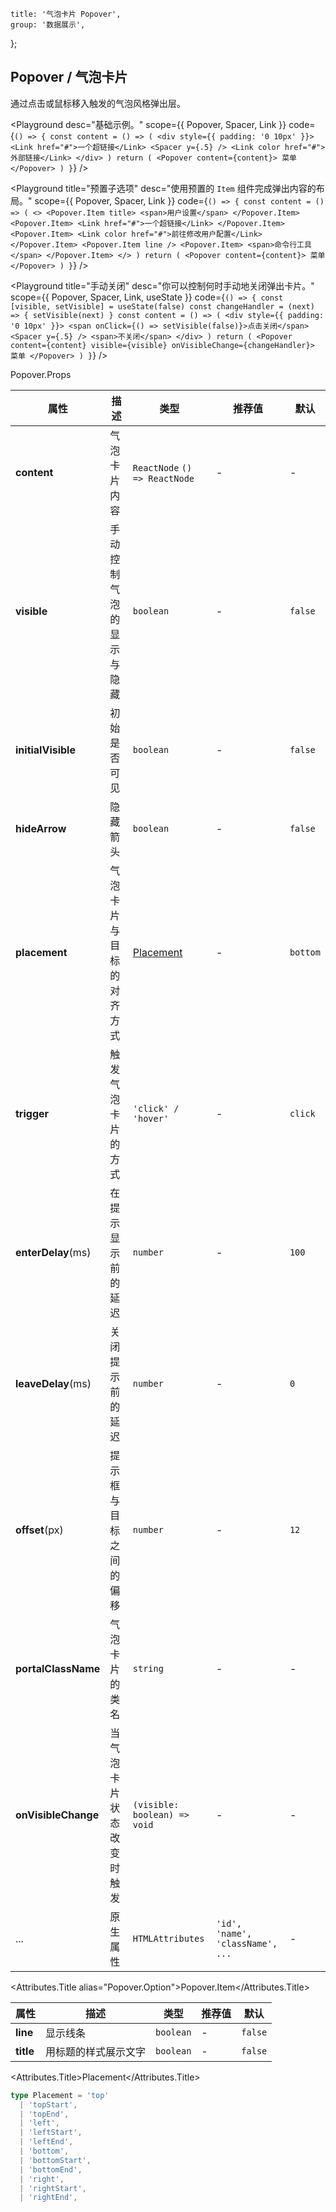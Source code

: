 
	title: '气泡卡片 Popover',
	group: '数据展示',
};

## Popover / 气泡卡片

通过点击或鼠标移入触发的气泡风格弹出层。

<Playground
	desc="基础示例。"
	scope={{ Popover, Spacer, Link }}
	code={`
() => {
  const content = () => (
    <div style={{ padding: '0 10px' }}>
      <Link href="#">一个超链接</Link>
      <Spacer y={.5} />
      <Link color href="#">外部链接</Link>
    </div>
  )
  return (
    <Popover content={content}>
      菜单
    </Popover>
  )
}
`}
/>

<Playground
	title="预置子选项"
	desc="使用预置的 `Item` 组件完成弹出内容的布局。"
	scope={{ Popover, Spacer, Link }}
	code={`
() => {
  const content = () => (
    <>
      <Popover.Item title>
        <span>用户设置</span>
      </Popover.Item>
      <Popover.Item>
        <Link href="#">一个超链接</Link>
      </Popover.Item>
      <Popover.Item>
        <Link color href="#">前往修改用户配置</Link>
      </Popover.Item>
      <Popover.Item line />
      <Popover.Item>
        <span>命令行工具</span>
      </Popover.Item>
    </>
  )
  return (
    <Popover content={content}>
      菜单
    </Popover>
  )
}
`}
/>

<Playground
	title="手动关闭"
	desc="你可以控制何时手动地关闭弹出卡片。"
	scope={{ Popover, Spacer, Link, useState }}
	code={`
() => {
  const [visible, setVisible] = useState(false)
  const changeHandler = (next) => {
    setVisible(next)
  }
  const content = () => (
    <div style={{ padding: '0 10px' }}>
      <span onClick={() => setVisible(false)}>点击关闭</span>
      <Spacer y={.5} />
      <span>不关闭</span>
    </div>
  )
  return (
    <Popover content={content} visible={visible}
      onVisibleChange={changeHandler}>
      菜单
    </Popover>
  )
}
`}
/>

<Attributes edit="/pages/zh-cn/components/popover.mdx">
<Attributes.Title>Popover.Props</Attributes.Title>

| 属性                | 描述                     | 类型                          | 推荐值                           | 默认     |
| ------------------- | ------------------------ | ----------------------------- | -------------------------------- | -------- |
| **content**         | 气泡卡片内容             | `ReactNode` `() => ReactNode` | -                                | -        |
| **visible**         | 手动控制气泡的显示与隐藏 | `boolean`                     | -                                | `false`  |
| **initialVisible**  | 初始是否可见             | `boolean`                     | -                                | `false`  |
| **hideArrow**       | 隐藏箭头                 | `boolean`                     | -                                | `false`  |
| **placement**       | 气泡卡片与目标的对齐方式 | [Placement](#placement)       | -                                | `bottom` |
| **trigger**         | 触发气泡卡片的方式       | `'click' / 'hover'`           | -                                | `click`  |
| **enterDelay**(ms)  | 在提示显示前的延迟       | `number`                      | -                                | `100`    |
| **leaveDelay**(ms)  | 关闭提示前的延迟         | `number`                      | -                                | `0`      |
| **offset**(px)      | 提示框与目标之间的偏移   | `number`                      | -                                | `12`     |
| **portalClassName** | 气泡卡片的类名           | `string`                      | -                                | -        |
| **onVisibleChange** | 当气泡卡片状态改变时触发 | `(visible: boolean) => void`  | -                                | -        |
| ...                 | 原生属性                 | `HTMLAttributes`              | `'id', 'name', 'className', ...` | -        |

<Attributes.Title alias="Popover.Option">Popover.Item</Attributes.Title>

| 属性      | 描述                 | 类型      | 推荐值 | 默认    |
| --------- | -------------------- | --------- | ------ | ------- |
| **line**  | 显示线条             | `boolean` | -      | `false` |
| **title** | 用标题的样式展示文字 | `boolean` | -      | `false` |

<Attributes.Title>Placement</Attributes.Title>

```ts
type Placement = 'top'
  | 'topStart',
  | 'topEnd',
  | 'left',
  | 'leftStart',
  | 'leftEnd',
  | 'bottom',
  | 'bottomStart',
  | 'bottomEnd',
  | 'right',
  | 'rightStart',
  | 'rightEnd',
```

</Attributes>


